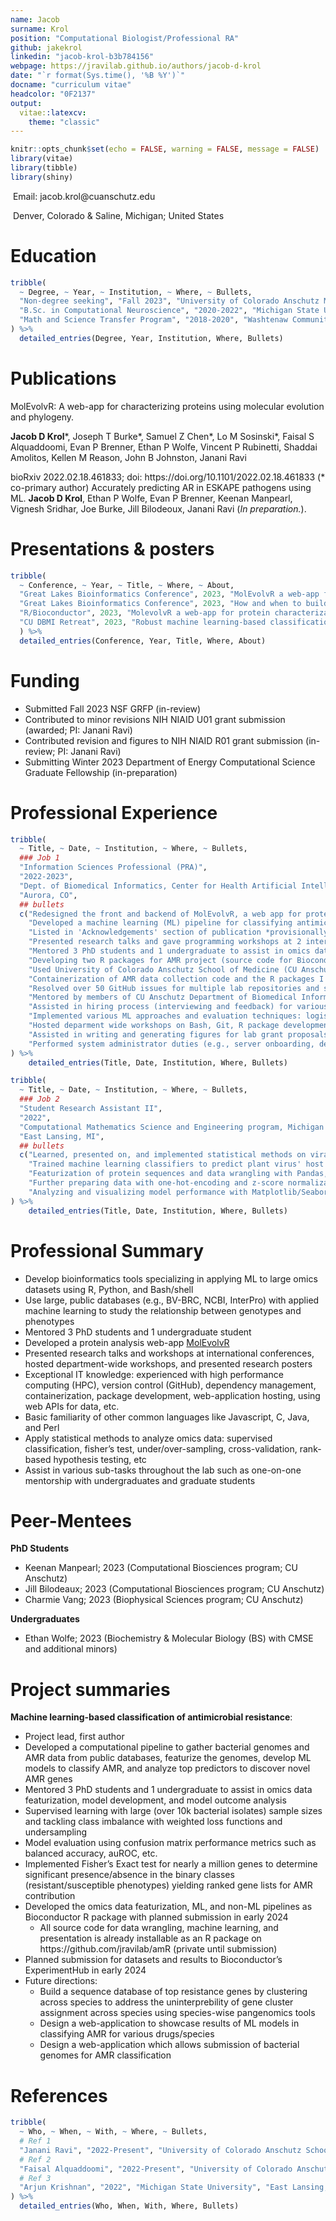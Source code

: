 ```yaml
---
name: Jacob
surname: Krol
position: "Computational Biologist/Professional RA"
github: jakekrol
linkedin: "jacob-krol-b3b784156"
webpage: https://jravilab.github.io/authors/jacob-d-krol
date: "`r format(Sys.time(), '%B %Y')`"
docname: "curriculum vitae"
headcolor: "0F2137"
output: 
  vitae::latexcv:
    theme: "classic"
---
```


```r
knitr::opts_chunk$set(echo = FALSE, warning = FALSE, message = FALSE)
library(vitae)
library(tibble)
library(shiny)
```
\href{https://github.com/jakekrol}{\faGithub\ GitHub: jakekrol}

\href{https://www.linkedin.com/in/jacob-krol-b3b784156}{\faLinkedin\ LinkedIn: jacob-krol}

\faEnvelope\ Email: jacob.krol@cuanschutz.edu

\faMapMarker\ Denver, Colorado & Saline, Michigan; United States

# Education
```r
tribble(
  ~ Degree, ~ Year, ~ Institution, ~ Where, ~ Bullets,
  "Non-degree seeking", "Fall 2023", "University of Colorado Anschutz Medical Campus","Aurora, CO","BIOS 7747: Machine Learning for Biomedical Applications, graduate course offered by the University of Colorado School of Public Health",
  "B.Sc. in Computational Neuroscience", "2020-2022", "Michigan State University ", "East Lansing, MI", c("GPA: 3.89/4.0", "Graduated 'With Honor'", "Semester awards: Dean's List"),
  "Math and Science Transfer Program", "2018-2020", "Washtenaw Community College ", "Ann Arbor, MI", c("GPA: 3.52/4.0", "Semester awards: Honor Roll", "Transferred")
) %>% 
  detailed_entries(Degree, Year, Institution, Where, Bullets)
```

# Publications
MolEvolvR: A web-app for characterizing proteins using molecular evolution and phylogeny.

**Jacob D Krol**\*, Joseph T Burke\*, Samuel Z Chen\*, Lo M Sosinski\*, Faisal S Alquaddoomi, Evan P Brenner, Ethan P Wolfe, Vincent P Rubinetti, Shaddai Amolitos, Kellen M Reason, John B Johnston, Janani Ravi

bioRxiv 2022.02.18.461833; doi: https://doi.org/10.1101/2022.02.18.461833 (\* co-primary author)
\newline
\newline
Accurately predicting AR in ESKAPE pathogens using ML.
**Jacob D Krol**, Ethan P Wolfe, Evan P Brenner, Keenan Manpearl, Vignesh Sridhar, Joe Burke, Jill Bilodeoux, Janani Ravi
(*In preparation.*). 

# Presentations & posters
```r
tribble(
  ~ Conference, ~ Year, ~ Title, ~ Where, ~ About,
  "Great Lakes Bioinformatics Conference", 2023, "MolEvolvR a web-app for protein characterization", "McGill University, Montreal, CA", "Discussed the development and future directions of a web-app I develop: http://jravilab.org/molevolvr",
  "Great Lakes Bioinformatics Conference", 2023, "How and when to build a web-app or R package?", "McGill Universtiy, Montreal, CA", "Hosted a 4 hour in-person workshop on how to build an R package using automation: devtools and usethis. A github repo for a sample R package I wrote is located at http://www.github.com/jravilab/iprscanr.",
  "R/Bioconductor", 2023, "MolevolvR a web-app for protein characterization ", "Boston University, Boston, MA", "Presented on MolEvolvR application methodology for the Cancer and Evolution talks section",
  "CU DBMI Retreat", 2023, "Robust machine learning-based classification of antimicrobial resistance in high-impact pathogens", "CU Anschutz, Aurora, CO", "Presented on highly performant AMR ML classifcation models"
  ) %>% 
  detailed_entries(Conference, Year, Title, Where, About)
```

\newpage

# Funding

- Submitted Fall 2023 NSF GRFP (in-review)
- Contributed to minor revisions NIH NIAID U01 grant submission (awarded; PI: Janani Ravi)
- Contributed revision and figures to NIH NIAID R01 grant submission (in-review; PI: Janani Ravi)
- Submitting Winter 2023 Department of Energy Computational Science Graduate Fellowship (in-preparation)

# Professional Experience
```r
tribble(
  ~ Title, ~ Date, ~ Institution, ~ Where, ~ Bullets,
  ### Job 1
  "Information Sciences Professional (PRA)",
  "2022-2023",
  "Dept. of Biomedical Informatics, Center for Health Artificial Intelligence, University of Colorado Anschutz School of Medicine - JRaviLab ", 
  "Aurora, CO",
  ## bullets
  c("Redesigned the front and backend of MolEvolvR, a web app for protein characterization (http://jravilab.org/molevolvr; Krol, et al., 2023 _bioRxiv_; DOI:https://doi.org/10.1101/2022.02.18.461833)",
    "Developed a machine learning (ML) pipeline for classifying antimicrobial resistance (AMR) in bacterial strains (publication in-prep for early 2024 submission)",
    "Listed in 'Acknowledgements' section of publication *provisionally accepted* at *mSystems DOI:https://doi.org/10.1101/2020.09.24.301986",
    "Presented research talks and gave programming workshops at 2 international conferences (Bioconductor 2023 and GLBIO 2023)",
    "Mentored 3 PhD students and 1 undergraduate to assist in omics data featurization, model development, and model outcome analysis",
    "Developing two R packages for AMR project (source code for Bioconductor and data for ExperimentHub)",
    "Used University of Colorado Anschutz School of Medicine (CU Anschutz) Alpine high performance computing cluster (HPC) to aggregate, transform, and train ML models on over 100GB of omics data",
    "Containerization of AMR data collection code and the R packages I developed, and worked with Faisal Alquaddoomi on containerizing the front-end, back-end, and slurm instance for the MolEvolvR web-application",
    "Resolved over 50 GitHub issues for multiple lab repositories and signficantly cleaned up consolidated projects with multiple repositories",
    "Mentored by members of CU Anschutz Department of Biomedical Informatics (DBMI) software engineering team",
    "Assisted in hiring process (interviewing and feedback) for various lab positions: post-doctoral and research assistants",
    "Implemented various ML approaches and evaluation techniques: logistic regression, gradient boosting machines, random forests, linear discriminant analysis, stratified-cross-validation, class-weighting, hyperparamter searching, and evaluating auROC, balanced accuracy, etc., on hold-out dataset",
    "Hosted deparment wide workshops on Bash, Git, R package development, and ssh-workflow basics",
    "Assisted in writing and generating figures for lab grant proposals and publications",
    "Performed system administrator duties (e.g., server onboarding, dependency/user/data/resource management) for our lab's webserver")
) %>%
    detailed_entries(Title, Date, Institution, Where, Bullets)

```
\newpage
```r
tribble(
  ~ Title, ~ Date, ~ Institution, ~ Where, ~ Bullets,
  ### Job 2
  "Student Research Assistant II",
  "2022",
  "Computational Mathematics Science and Engineering program, Michigan State University - Krishnan Lab & Malmstrom Lab ", 
  "East Lansing, MI",
  ## bullets
  c("Learned, presented on, and implemented statistical methods on viral protein datasets: fisher test, logistic regression, & principal component analysis",
    "Trained machine learning classifiers to predict plant virus' host types; also, trained models to predict plant virus taxonomy.", 
    "Featurization of protein sequences and data wrangling with Pandas, Biopython, NumPy, and R (Tidyverse + Bioconductor) packages for biological feature extraction",
    "Further preparing data with one-hot-encoding and z-score normalization",
    "Analyzing and visualizing model performance with Matplotlib/Seaborn & Scikit-learn performance metrics")
) %>%
    detailed_entries(Title, Date, Institution, Where, Bullets)
```


# Professional Summary
- Develop bioinformatics tools specializing in applying ML to large omics datasets using R, Python, and Bash/shell
- Use large, public databases (e.g., BV-BRC, NCBI, InterPro) with applied machine learning to study the relationship between genotypes and phenotypes
- Mentored 3 PhD students and 1 undergraduate student
- Developed a protein analysis web-app [MolEvolvR](http://jravilab.org/molevolvr/?r=&p=home)
- Presented research talks and workshops at international conferences, hosted department-wide workshops, and presented research posters
- Exceptional IT knowledge: experienced with high performance computing (HPC), version control (GitHub), dependency management, containerization, package development, web-application hosting, using web APIs for data, etc.
- Basic familiarity of other common languages like Javascript, C, Java, and Perl
- Apply statistical methods to analyze omics data: supervised classification, fisher's test, under/over-sampling, cross-validation, rank-based hypothesis testing, etc
- Assist in various sub-tasks throughout the lab such as one-on-one mentorship with undergraduates and graduate students

# Peer-Mentees

**PhD Students**

- Keenan Manpearl; 2023 (Computational Biosciences program; CU Anschutz)
- Jill Bilodeaux; 2023 (Computational Biosciences program; CU Anschutz)
- Charmie Vang; 2023 (Biophysical Sciences program; CU Anschutz)

**Undergraduates**

- Ethan Wolfe; 2023 (Biochemistry & Molecular Biology (BS) with CMSE and additional minors)

# Project summaries

**Machine learning-based classification of antimicrobial resistance**:

- Project lead, first author
- Developed a computational pipeline to gather bacterial genomes and AMR data from public databases, featurize the genomes, develop ML models to classify AMR, and analyze top predictors to discover novel AMR genes
- Mentored 3 PhD students and 1 undergraduate to assist in omics data featurization, model development, and model outcome analysis
- Supervised learning with large (over 10k bacterial isolates) sample sizes and tackling class imbalance with weighted loss functions and undersampling
- Model evaluation using confusion matrix performance metrics such as balanced accuracy, auROC, etc.
- Implemented Fisher's Exact test for nearly a million genes to determine significant presence/absence in the binary classes (resistant/susceptible phenotypes) yielding ranked gene lists for AMR contribution
- Developed the omics data featurization, ML, and non-ML pipelines as Bioconductor R package with planned submission in early 2024
\newline
\newline
  - All source code for data wrangling, machine learning, and presentation is already installable as an R package on https://github.com/jravilab/amR (private until submission)
- Planned submission for datasets and results to Bioconductor's ExperimentHub in early 2024
- Future directions:
  - Build a sequence database of top resistance genes by clustering across species to address the uninterprebility of gene cluster assignment across species using species-wise pangenomics tools
  - Design a web-application to showcase results of ML models in classifying AMR for various drugs/species
  - Design a web-application which allows submission of bacterial genomes for AMR classification

<!-- # Keywords -->
<!-- Python, R, machine learning (ML), High Performance Computing (HPC),  -->
<!-- Bash, Vi/Vim/Nvim, VSCode, RStudio, SLURM, PBS Torque, Linux, ssh,  -->
<!-- genomics, proteomics, domains, antibiotic resistance/drugs, pangenomics,   -->
<!-- Git/Github, Docker, Singularity, web-development, Shiny, tidyverse,  -->
<!-- tidymodels, Pandas, NumPy, Scikit-learn, Matplotlib, APIs, BVBRC,  -->
<!-- bacteria, host, pathogens, phylogeny, evolution, statistical methods,  -->
<!-- principal component analysis (PCA), single value decomposition (SVD),  -->
<!-- logistic regression (LR), random forest (RF), XGboost,  -->
<!-- support vector machine (SVM), AUROC, AUPRC, fisher test,  -->
<!-- virtual environments, research, bioinformatics, computational biology,  -->
<!-- LaTeX -->

# References
```r
tribble(
  ~ Who, ~ When, ~ With, ~ Where, ~ Bullets,
  # Ref 1
  "Janani Ravi", "2022-Present", "University of Colorado Anschutz School of Medicine", "Aurora, CO", c("janani.ravi@cuanschutz.edu", "Assistant Professor, Principal investigator of JRaviLab"),
  # Ref 2
  "Faisal Alquaddoomi", "2022-Present", "University of Colorado Anschutz Anschutz School of Medicine", "Aurora, CO", c("faisal.alquaddoomi@cuanschutz.edu", "IT Principal Professional"),
  # Ref 3
  "Arjun Krishnan", "2022", "Michigan State University", "East Lansing, MI", c("arjun.krishnan@cuanschutz.edu", "Associate Professor, Principal invesigator of Krishnan Lab")
) %>%
  detailed_entries(Who, When, With, Where, Bullets)
```

